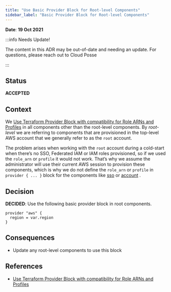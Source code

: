 ```yaml
---
title: "Use Basic Provider Block for Root-level Components"
sidebar_label: "Basic Provider Block for Root-level Components"
---
```


**Date**: **19 Oct 2021**

:::info Needs Update!

The content in this ADR may be out-of-date and needing an update. For questions, please reach out to Cloud Posse

:::

## Status

**ACCEPTED**

## Context

We [Use Terraform Provider Block with compatibility for Role ARNs and Profiles](/resources/adrs/adopted/use-terraform-provider-block-with-compatibility-for-role-arns-an) in all components other than the root-level components. By _root-level_ we are referring to components that are provisioned in the top-level AWS account that we generally refer to as the `root` account.

The problem arises when working with the `root` account during a cold-start when there’s no SSO, Federated IAM or IAM roles provisioned, so if we used the `role_arn` or `profile` it would not work. That’s why we assume the administrator will use their current AWS session to provision these components, which is why we do not define the `role_arn` or `profile` in `provider { ... }` block for the components like [sso](/components/library/aws/identity-center/) or [account](/components/library/aws/account/) .

## Decision

**DECIDED**: Use the following basic provider block in root components.

```
provider "aws" {
  region = var.region
}
```

## Consequences

- Update any root-level components to use this block

## References

- [Use Terraform Provider Block with compatibility for Role ARNs and Profiles](/resources/adrs/adopted/use-terraform-provider-block-with-compatibility-for-role-arns-an)


